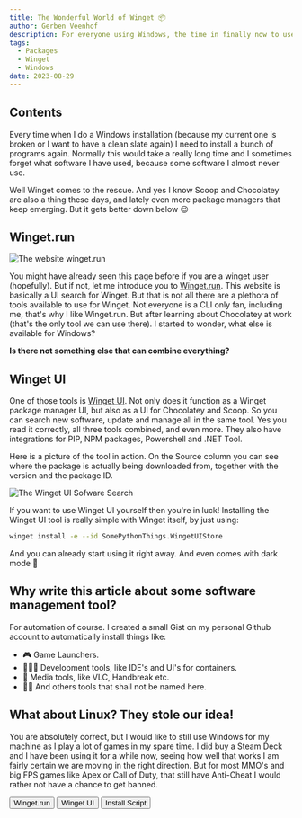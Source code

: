 ```yaml
---
title: The Wonderful World of Winget 📦
author: Gerben Veenhof
description: For everyone using Windows, the time in finally now to use Winget 📦!
tags:
  - Packages
  - Winget
  - Windows
date: 2023-08-29
---
```




## Contents

Every time when I do a Windows installation (because my current one is broken or I want to have a clean slate again) I need to install a bunch of programs again.
Normally this would take a really long time and I sometimes forget what software I have used, because some software I almost never use.

Well Winget comes to the rescue. And yes I know Scoop and Chocolatey are also a thing these days, and lately even more package managers that keep emerging. But it gets better down below 😉

## Winget.run

<Image src={WingetDotRun} alt="The website winget.run" format="avif" />

You might have already seen this page before if you are a winget user (hopefully). But if not, let me introduce you to [Winget.run](https://winget.run).
This website is basically a UI search for Winget. But that is not all there are a plethora of tools available to use for Winget.
Not everyone is a CLI only fan, including me, that's why I like Winget.run. But after learning about Chocolatey at work (that's the only tool we can use there). I started to wonder, what else is available for Windows?

**Is there not something else that can combine everything?**

## Winget UI

One of those tools is [Winget UI](https://github.com/marticliment/WingetUI). Not only does it function as a Winget package manager UI, but also as a UI for Chocolatey and Scoop. So you can search new software, update and manage all in the same tool. Yes you read it correctly, all three tools combined, and even more. They also have integrations for PIP, NPM packages, Powershell and .NET Tool.

Here is a picture of the tool in action. On the Source column you can see where the package is actually being downloaded from, together with the version and the package ID.

<Image src={WingetUI} alt="The Winget UI Sofware Search" format="avif" />

If you want to use Winget UI yourself then you're in luck!
Installing the Winget UI tool is really simple with Winget itself, by just using:

```bash
winget install -e --id SomePythonThings.WingetUIStore
```

And you can already start using it right away. And even comes with dark mode 🌚

## Why write this article about some software management tool?

For automation of course.
I created a small Gist on my personal Github account to automatically install things like:

- 🎮 Game Launchers.
- 👨🏻‍💻 Development tools, like IDE's and UI's for containers.
- 🎥 Media tools, like VLC, Handbreak etc.
- 🏴‍☠️ And others tools that shall not be named here.

## What about Linux? They stole our idea!

You are absolutely correct, but I would like to still use Windows for my machine as I play a lot of games in my spare time.
I did buy a Steam Deck and I have been using it for a while now, seeing how well that works I am fairly certain we are moving in the right direction.
But for most MMO's and big FPS games like Apex or Call of Duty, that still have Anti-Cheat I would rather not have a chance to get banned.

<FlexCenter>
  <Button href="https://atsro.build/" icon="ph:link-bold">
    Winget.run
  </Button>
  <Button href="https://github.com/marticliment/WingetUI" icon="ph:link-bold">
    Winget UI
  </Button>
  <Button
    href="https://gist.github.com/nlxdodge/ff8c3cbfab2c02c338f8c98e3a0cfdfe"
    icon="mdi:github"
  >
    Install Script
  </Button>
</FlexCenter>
